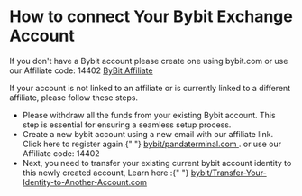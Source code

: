 
# How to connect Your Bybit Exchange Account

<Tabs>
  <TabItem value="new" label="New ByBit Users" default>
    <p>
      If you don't have a Bybit account please create one using bybit.com or use
      our Affiliate code: 14402    
      <a href="https://partner.bybit.com/b/14402" target="_blank">
        ByBit Affiliate
      </a>
    </p>

  </TabItem>
  <TabItem value="gui" label="Existing ByBit Users">
    <p>
      If your account is not linked to an affiliate or is currently linked to a
      different affiliate, please follow these steps.
    </p>
    <ul>
      <li>
        Please withdraw all the funds from your existing Bybit account. This
        step is essential for ensuring a seamless setup process.
      </li>
      <li>
        Create a new bybit account using a new email with our affiliate link.
        Click here to register again.{" "}
        <a href="https://www.bybit.com/sign-up?affiliate_id=14402&group_id=17896&group_type=1">
          bybit/pandaterminal.com
        </a>
        . or use our Affiliate code: 14402
      </li>
      <li>
        Next, you need to transfer your existing current bybit account identity
        to this newly created account, Learn here :{" "}
        <a href="https://www.bybit.com/en/help-center/article/How-to-Transfer-Your-Identity-to-Another-Account">
          bybit/Transfer-Your-Identity-to-Another-Account.com
        </a>
      </li>
    </ul>
  </TabItem>
</Tabs>
